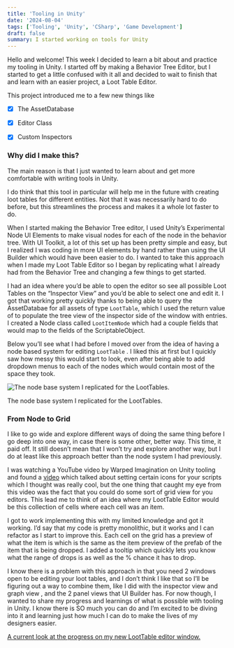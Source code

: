 ```yaml
---
title: 'Tooling in Unity'
date: '2024-08-04'
tags: ['Tooling', 'Unity', 'CSharp', 'Game Development']
draft: false
summary: I started working on tools for Unity
---
```


Hello and welcome! This week I decided to learn a bit about and practice my tooling in Unity. I started off by making a Behavior Tree Editor, but I started to get a little confused with it all and decided to wait to finish that and learn with an easier project, a Loot Table Editor.

This project introduced me to a few new things like

- [x] The AssetDatabase

- [x] Editor Class
- [x] Custom Inspectors

### Why did I make this?

The main reason is that I just wanted to learn about and get more comfortable with writing tools in Unity.

I do think that this tool in particular will help me in the future with creating loot tables for different entities. Not that it was necessarily hard to do before, but this streamlines the process and makes it a whole lot faster to do.

When I started making the Behavior Tree editor, I used Unity’s Experimental Node UI Elements to make visual nodes for each of the node in the behavior tree. With UI Toolkit, a lot of this set up has been pretty simple and easy, but I realized I was coding in more UI elements by hand rather than using the UI Builder which would have been easier to do. I wanted to take this approach when I made my Loot Table Editor so I began by replicating what I already had from the Behavior Tree and changing a few things to get started.

I had an idea where you’d be able to open the editor so see all possible Loot Tables on the “Inspector View” and you’d be able to select one and edit it. I got that working pretty quickly thanks to being able to query the AssetDatabae for all assets of type `LootTable`, which I used the return value of to populate the tree view of the inspector side of the window with entries. I created a Node class called `LootItemNode` which had a couple fields that would map to the fields of the ScriptableObject.

Below you’ll see what I had before I moved over from the idea of having a node based system for editing `LootTable` . I liked this at first but I quickly saw how messy this would start to look, even after being able to add dropdown menus to each of the nodes which would contain most of the space they took.

![The node base system I replicated for the LootTables.](https://res.cloudinary.com/djdtmbpce/image/upload/c_crop,ar_1:1/v1722527758/editorpreview_szqd2e.png)

The node base system I replicated for the LootTables.

### From Node to Grid

I like to go wide and explore different ways of doing the same thing before I go deep into one way, in case there is some other, better way. This time, it paid off. It still doesn’t mean that I won’t try and explore another way, but I do at least like this approach better than the node system I had previously.

I was watching a YouTube video by Warped Imagination on Unity tooling and found a [video](https://www.youtube.com/watch?v=SY_SdcPW8vE) which talked about setting certain icons for your scripts which I thought was really cool, but the one thing that caught my eye from this video was the fact that you could do some sort of grid view for you editors. This lead me to think of an idea where my LootTable Editor would be this collection of cells where each cell was an item.

I got to work implementing this with my limited knowledge and got it working. I’d say that my code is pretty monolithic, but it works and I can refactor as I start to improve this. Each cell on the grid has a preview of what the item is which is the same as the item preview of the prefab of the item that is being dropped. I added a tooltip which quickly lets you know what the range of drops is as well as the % chance it has to drop.

I know there is a problem with this approach in that you need 2 windows open to be editing your loot tables, and I don’t think I like that so I’ll be figuring out a way to combine them, like I did with the inspector view and graph view , and the 2 panel views that UI Builder has. For now though, I wanted to share my progress and learnings of what is possible with tooling in Unity. I know there is SO much you can do and I’m excited to be diving into it and learning just how much I can do to make the lives of my designers easier.

[A current look at the progress on my new LootTable editor window.](https://player.cloudinary.com/embed/?public_id=loottabletool_khtbzs&cloud_name=djdtmbpce&player[showLogo]=false)
